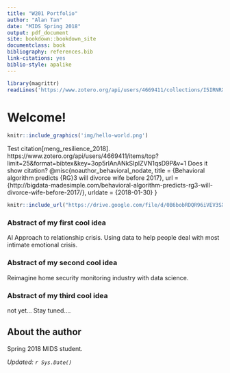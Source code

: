 ```yaml
---
title: "W201 Portfolio"
author: "Alan Tan"
date: "MIDS Spring 2018"
output: pdf_document
site: bookdown::bookdown_site
documentclass: book
bibliography: references.bib
link-citations: yes
biblio-style: apalike
---
```


<!-- This won't be displayed but it will initialize your R session. Add any R libraries you need here. -->
```r
library(magrittr)
readLines('https://www.zotero.org/api/users/4669411/collections/I5IRNRX3/items/top?limit=25&format=bibtex&key=3op5rlAnANkSIpIZVN1qsD9P&v=1') %>% writeLines('references.bib')
```


# Welcome! {-}

<!-- You can include images saved within your repo... -->
```r
knitr::include_graphics('img/hello-world.png')
```

Test citation[meng_resilience_2018]. 
https://www.zotero.org/api/users/4669411/items/top?limit=25&format=bibtex&key=3op5rlAnANkSIpIZVN1qsD9P&v=1
Does it show citation? 
@misc{noauthor_behavioral_nodate,
	title = {Behavioral algorithm predicts {RG}3 will divorce wife before 2017},
	url = {http://bigdata-madesimple.com/behavioral-algorithm-predicts-rg3-will-divorce-wife-before-2017/},
	urldate = {2018-01-30}
}


<!-- Below this line is just examples of how you can embed video from Google Drive. First you have to enable sharing, then just get the object ID which is that long string between d/ and /preview and will also be appended to any sharing link you generate for your video. -->
<p>
```r
knitr::include_url("https://drive.google.com/file/d/0B6bobRDQR96iVEV3SXJJal9CczQ/preview")
```

### Abstract of my first cool idea {-}

AI Approach to relationship crisis. 
Using data to help people deal with most intimate emotional crisis.

### Abstract of my second cool idea {-}

Reimagine home security monitoring industry with data science.
  
### Abstract of my third cool idea {-}

not yet...
Stay tuned....

## About the author {-}

Spring 2018 MIDS student. 

*Updated: `r Sys.Date()`*

